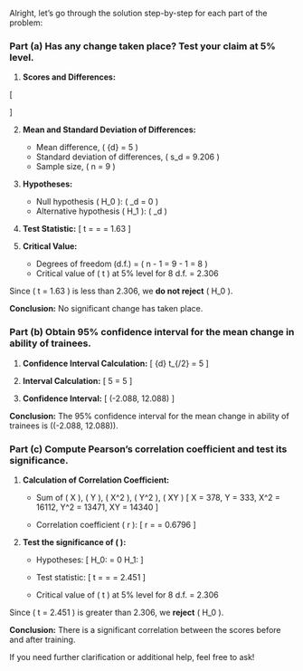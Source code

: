 Alright, let's go through the solution step-by-step for each part of the problem:

### Part (a) Has any change taken place? Test your claim at 5% level.

1. **Scores and Differences:**

\[
\begin{array}{|c|c|c|}
\hline
\text{Before Training (X)} & 42 & 35 & 37 & 46 & 53 & 38 & 44 & 40 & 43 \\
\hline
\text{After Training (Y)} & 47 & 28 & 26 & 54 & 42 & 17 & 44 & 31 & 44 \\
\hline
\text{Difference (d) = X - Y} & -5 & 7 & 11 & -8 & 11 & 21 & 0 & 9 & -1 \\
\hline
\end{array}
\]

2. **Mean and Standard Deviation of Differences:**
   - Mean difference, \( \bar{d} = 5 \)
   - Standard deviation of differences, \( s_d = 9.206 \)
   - Sample size, \( n = 9 \)

3. **Hypotheses:**
   - Null hypothesis \( H_0 \): \( \mu_d = 0 \)
   - Alternative hypothesis \( H_1 \): \( \mu_d \neq 0 \)

4. **Test Statistic:**
   \[
   t = \frac{\bar{d}}{s_d / \sqrt{n}} = \frac{5}{9.206 / \sqrt{9}} = 1.63
   \]

5. **Critical Value:**
   - Degrees of freedom (d.f.) = \( n - 1 = 9 - 1 = 8 \)
   - Critical value of \( t \) at 5% level for 8 d.f. = 2.306

Since \( t = 1.63 \) is less than 2.306, we **do not reject** \( H_0 \).

**Conclusion:** No significant change has taken place.

### Part (b) Obtain 95% confidence interval for the mean change in ability of trainees.

1. **Confidence Interval Calculation:**
   \[
   \bar{d} \pm t_{\alpha/2} \frac{s_d}{\sqrt{n}} = 5 \pm 2.306 \frac{9.206}{\sqrt{9}}
   \]

2. **Interval Calculation:**
   \[
   5 \pm 2.306 \times 3.069 = 5 \pm 7.088
   \]

3. **Confidence Interval:**
   \[
   (-2.088, 12.088)
   \]

**Conclusion:** The 95% confidence interval for the mean change in ability of trainees is \((-2.088, 12.088)\).

### Part (c) Compute Pearson’s correlation coefficient and test its significance.

1. **Calculation of Correlation Coefficient:**
   - Sum of \( X \), \( Y \), \( X^2 \), \( Y^2 \), \( XY \)
     \[
     \sum X = 378, \quad \sum Y = 333, \quad \sum X^2 = 16112, \quad \sum Y^2 = 13471, \quad \sum XY = 14340
     \]

   - Correlation coefficient \( r \):
     \[
     r = \frac{n \sum XY - (\sum X)(\sum Y)}{\sqrt{(n \sum X^2 - (\sum X)^2)(n \sum Y^2 - (\sum Y)^2)}} = 0.6796
     \]

2. **Test the significance of \( \rho \):**
   - Hypotheses:
     \[
     H_0: \rho = 0 \quad \text{vs.} \quad H_1: \rho \neq 0
     \]

   - Test statistic:
     \[
     t = \frac{r \sqrt{n - 2}}{\sqrt{1 - r^2}} = \frac{0.6796 \sqrt{7}}{\sqrt{1 - 0.6796^2}} = 2.451
     \]

   - Critical value of \( t \) at 5% level for 8 d.f. = 2.306

Since \( t = 2.451 \) is greater than 2.306, we **reject** \( H_0 \).

**Conclusion:** There is a significant correlation between the scores before and after training.

If you need further clarification or additional help, feel free to ask!

